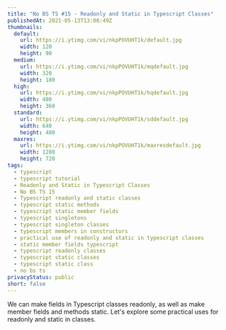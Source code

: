 ```yaml
---
title: "No BS TS #15 - Readonly and Static in Typescript Classes"
publishedAt: 2021-05-13T13:08:49Z
thumbnails:
  default:
    url: https://i.ytimg.com/vi/nkpPOVUHT1k/default.jpg
    width: 120
    height: 90
  medium:
    url: https://i.ytimg.com/vi/nkpPOVUHT1k/mqdefault.jpg
    width: 320
    height: 180
  high:
    url: https://i.ytimg.com/vi/nkpPOVUHT1k/hqdefault.jpg
    width: 480
    height: 360
  standard:
    url: https://i.ytimg.com/vi/nkpPOVUHT1k/sddefault.jpg
    width: 640
    height: 480
  maxres:
    url: https://i.ytimg.com/vi/nkpPOVUHT1k/maxresdefault.jpg
    width: 1280
    height: 720
tags:
  - typescript
  - typescript tutorial
  - Readonly and Static in Typescript Classes
  - No BS TS 15
  - Typescript readonly and static classes
  - typescript static methods
  - typescript static member fields
  - typescript singletons
  - typescript singleton classes
  - typescript members in constructors
  - practical use of readonly and static in typescript classes
  - static member fields typescript
  - typescript readonly classes
  - typescript static classes
  - typescript static class
  - no bs ts
privacyStatus: public
short: false
---
```

  
We can make fields in Typescript classes readonly, as well as make member fields and methods static. Let's explore some practical uses for readonly and static in classes.
